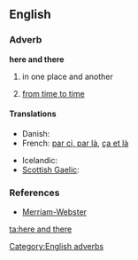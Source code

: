 ==English==

===Adverb===
'''here and there'''

# in one place and another
# {{idiom}} [[from time to time]]

====Translations====
{{trans-top|in one place and another}}
* Danish: {{t|da|her og der}}
* French: [[par ci, par là]], [[ça et là]]
{{trans-mid}}
* Icelandic: {{t+|is|hér og þar}}
* [[Scottish Gaelic]]: {{t|gd|an siud 's an seo}}
{{trans-bottom}}
{{trans-top|from time to time}}
{{trans-mid}}
{{trans-bottom}}

===References===
* [http://www.m-w.com/dictionary/here%20and%20there Merriam-Webster]

[[Category:English adverbs]]

[[ta:here and there]]